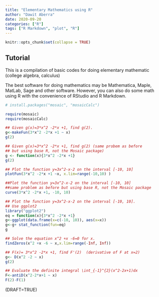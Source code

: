 ```yaml
---
title: "Elementary Mathematics using R"
author: "Dawit Aberra"
date: 2020-09-20
categories: ["R"]
tags: ["R Markdown", "plot", "R"]
---
```


```r
knitr::opts_chunk$set(collapse = TRUE)
```

## Tutorial
This is a compilation of basic codes for doing elementary mathematic (college algebra, calculus)

The best software for doing mathematics may be Mathematica, Maple, MatLab, Sage and other software.  However, you can also do some math using R with the convenience of RStudio and R Markdown.


```r
# install.packages("mosaic", "mosaicCalc")
```



```r

require(mosaic)
require(mosaicCalc)

```




```r

## Given g(x)=3*x^2 -2*x +1, find g(2). 
g<-makeFun(3*x^2 -2*x +1 ~ x)
g(2)

```



```r

## Given g(x)=3*x^2 -2*x +1, find g(2) (same probem as before 
## but using base R, not the Mosaic package)
g <- function(x){3*x^2 -2*x +1}
g(2)
```




```r

## Plot the function y=3x^2-x-2 on the interval [-10, 10]
plotFun(3*x^2 -2*x +1 ~x, x.lim=range(-10,10) )

```





```r

##Plot the function y=3x^2-x-2 on the interval [-10, 10] 
##same problem as before but using base R, not the Mosaic package
curve(3*x^2 -2*x +1, -10, 10)

```





```r

## Plot the function y=3x^2-x-2 on the interval [-10, 10]. 
## Use ggplot2
library("ggplot2")
eq = function(x){3*x^2 -2*x +1}
g<-ggplot(data.frame(x=c(-10, 10)), aes(x=x))
g<-g+ stat_function(fun=eq)
g

```






```r

## Solve the equation x^2 +x -6=0 for x.
findZeros(x^2 +x -6 ~ x,x.lim=range(-Inf, Inf))

```





```r

## F(x)= 3*x^2 -2*x +1, find F'(2)  (derivative of F at x=2)
g<- D(x^2 -2 ~ x)
g(2)

```





```r

## Evaluate the definite integral \int_{-1}^{2}(x^2-2x+1)dx
F<-antiD(x^2-2*x+1 ~ x)
F(2)-F(1)

```

(DRAFT=TRUE)

